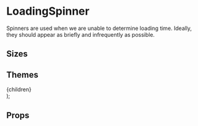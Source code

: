 
<Meta title="Components|LoadingSpinner" />

# LoadingSpinner

Spinners are used when we are unable to determine loading time. Ideally, they should appear as briefly and infrequently as possible.

## Sizes

<Preview>
  <Story name="size large">
    <LoadingSpinner size="large" />
  </Story>
  <Story name="size medium">
    <LoadingSpinner size="medium" />
  </Story>
  <Story name="size small">
    <LoadingSpinner size="small" />
  </Story>
  <Story name="size xsmall">
    <LoadingSpinner size="xsmall" />
  </Story>
  <Story name="size 2xsmall">
    <LoadingSpinner size="2xsmall" />
  </Story>
</Preview>

## Themes

  <div style={{ backgroundColor, padding: 12, height: 61, width: 61 }}>
    {children}
  </div>
);

<Preview>
  <Story name="theme light">
    <ThemeWrapper>
      <LoadingSpinner size="xsmall" theme="light" />
    </ThemeWrapper>
  </Story>
  <Story name="theme dark">
    <ThemeWrapper backgroundColor={colors.black.base}>
      <LoadingSpinner size="xsmall" theme="dark" />
    </ThemeWrapper>
  </Story>
  <Story name="theme grayscale">
    <ThemeWrapper backgroundColor={colors.silver.light}>
      <LoadingSpinner size="xsmall" theme="grayscale" />
    </ThemeWrapper>
  </Story>
</Preview>

## Props

<Props of={LoadingSpinner} />

